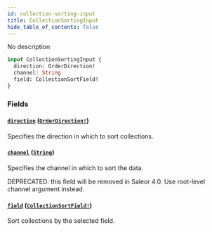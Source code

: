 ```yaml
---
id: collection-sorting-input
title: CollectionSortingInput
hide_table_of_contents: false
---
```


No description

```graphql
input CollectionSortingInput {
  direction: OrderDirection!
  channel: String
  field: CollectionSortField!
}
```

### Fields

#### [`direction`](#) ([`OrderDirection!`](../../../developer/api-reference/enums/order-direction))

Specifies the direction in which to sort collections.

#### [`channel`](#) ([`String`](../../../developer/api-reference/scalars/string))

Specifies the channel in which to sort the data.

DEPRECATED: this field will be removed in Saleor 4.0. Use root-level channel argument instead.

#### [`field`](#) ([`CollectionSortField!`](../../../developer/api-reference/enums/collection-sort-field))

Sort collections by the selected field.
